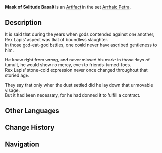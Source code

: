 {{Artifact Infobox
|image = Item Mask of Solitude Basalt.png
|set   = Archaic Petra
|piece = Circlet of Logos
}}
{{Description|A solemn mask exquisitely carved from basalt. Its hollow eyes stare ahead expressionless and cold.}}
'''Mask of Solitude Basalt''' is an [[Artifact]] in the set [[Archaic Petra]].

==Description==
It is said that during the years when gods contended against one another, Rex Lapis' aspect was that of boundless slaughter.<br />In those god-eat-god battles, one could never have ascribed gentleness to him.

He knew right from wrong, and never missed his mark: in those days of tumult, he would show no mercy, even to friends-turned-foes.<br />Rex Lapis' stone-cold expression never once changed throughout that storied age.

They say that only when the dust settled did he lay down that unmovable visage.<br />But it had been necessary, for he had donned it to fulfill a contract.

==Other Languages==
{{Other Languages
|en      = Mask of Solitude Basalt
|zhs     = 不动玄石之相
|zhs_rm  = Bú Dòng Xuán Shí zhī Xiàng
|zht     = 不動玄石之相
|zht_rm  = Bú Dòng Xuán Shí zhī Xiàng
|zh_tl   = Look of Immovable Black Stone
|ja      = 不動玄石の相
|ja_rm   = Fudou Banseki no Sou{{Assumed}}
|ja_tl   = Look of the Immovable Magnet
|ko      = 부동현석의 상
|ko_rm   = 
|ko_tl   = 
|es      = Máscara de Basalto Inerte
|es_tl   = Mask of Inert Basalt
|fr      = Masque en basalte inerte
|fr_tl   = Mask of Inert Basalt
|ru      = Маска из одинокого базальта
|ru_tl   = 
|th      = Mask of Solitude Basalt
|vi      = Mặt Nạ Huyền Thạch
|vi_tl   = 
|de      = Maske des starren Gesteins
|de_tl   = Mask of Rigid Rocks
|id      = Mask of Solitude Basalt
|pt      = Imagem de uma Pedra Imóvel
|pt_tl   = 
}}

==Change History==
{{Change History|1.0}}

==Navigation==
{{Artifact Set Navbox|Archaic Petra}}